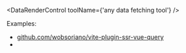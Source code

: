
<DataRenderControl toolName={'any data fetching tool'} />

<DataPassToClient toolType="data-fetching" isGenericDoc={true}/>

Examples:
- [github.com/wobsoriano/vite-plugin-ssr-vue-query](https://github.com/wobsoriano/vite-plugin-ssr-vue-query)
- <RepoLink path="/examples/graphql-apollo/" />
